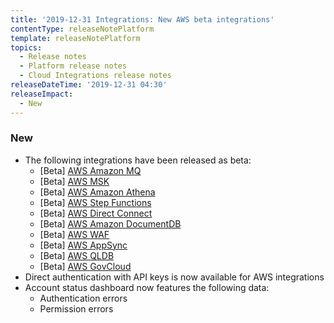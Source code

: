 ```yaml
---
title: '2019-12-31 Integrations: New AWS beta integrations'
contentType: releaseNotePlatform
template: releaseNotePlatform
topics:
  - Release notes
  - Platform release notes
  - Cloud Integrations release notes
releaseDateTime: '2019-12-31 04:30'
releaseImpact:
  - New
---
```


### New

* The following integrations have been released as beta:
  * \[Beta] [AWS Amazon MQ](/docs/integrations/amazon-integrations/aws-integrations-list/aws-mq-integration)
  * \[Beta] [AWS MSK](/docs/integrations/amazon-integrations/aws-integrations-list/aws-managed-kafka-msk-integration)
  * \[Beta] [AWS Amazon Athena](/docs/integrations/amazon-integrations/aws-integrations-list/aws-athena-monitoring-integration)
  * \[Beta] [AWS Step Functions](/docs/integrations/amazon-integrations/aws-integrations-list/aws-step-functions-monitoring-integration)
  * \[Beta] [AWS Direct Connect](/docs/integrations/amazon-integrations/aws-integrations-list/aws-direct-connect-monitoring-integration)
  * \[Beta] [AWS Amazon DocumentDB](/docs/integrations/amazon-integrations/aws-integrations-list/aws-documentdb-monitoring-integration)
  * \[Beta] [AWS WAF](/docs/integrations/amazon-integrations/aws-integrations-list/aws-waf-monitoring-integration)
  * \[Beta] [AWS AppSync](/docs/integrations/amazon-integrations/aws-integrations-list/aws-appsync-monitoring-integration)
  * \[Beta] [AWS QLDB](/docs/integrations/amazon-integrations/aws-integrations-list/aws-qldb-monitoring-integration)
  * \[Beta] [AWS GovCloud](/docs/integrations/amazon-integrations/get-started/connect-aws-govcloud-new-relic)
* Direct authentication with API keys is now available for AWS integrations
* Account status dashboard now features the following data:
  * Authentication errors
  * Permission errors
